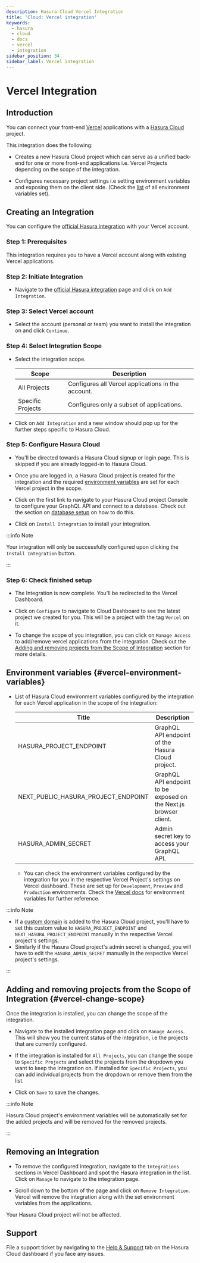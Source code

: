 ```yaml
---
description: Hasura Cloud Vercel Integration
title: 'Cloud: Vercel integration'
keywords:
  - hasura
  - cloud
  - docs
  - vercel
  - integration
sidebar_position: 34
sidebar_label: Vercel integration
---
```



# Vercel Integration

<ProductBadge free pro ee />

## Introduction

You can connect your front-end [Vercel](https://vercel.com/dashboard) applications with a
[Hasura Cloud](https://cloud.hasura.io/) project.

This integration does the following:

- Creates a new Hasura Cloud project which can serve as a unified back-end for one or more front-end applications i.e.
  Vercel Projects depending on the scope of the integration.

- Configures necessary project settings i.e setting environment variables and exposing them on the client side. (Check
  the [list](#vercel-environment-variables) of all environment variables set).

  <Thumbnail src="/img/projects/integrations/vercel/hasura-vercel.png" alt="Hasura Vercel Integration" width="1146px" />

## Creating an Integration

You can configure the [official Hasura integration](https://vercel.com/integrations/hasura) with your Vercel account.

<Thumbnail
  src="/img/projects/integrations/vercel/hasura-vercel-integration.png"
  alt="Hasura Official Integration page"
  width="1146px"
/>

### Step 1: Prerequisites

This integration requires you to have a Vercel account along with existing Vercel applications.

### Step 2: Initiate Integration

- Navigate to the [official Hasura integration](https://vercel.com/integrations/hasura-v1) page and click on
  `Add Integration`.

  <Thumbnail
    src="/img/projects/integrations/vercel/add-integration-button.png"
    alt="Add Integration Button"
    width="1146px"
  />

### Step 3: Select Vercel account

- Select the account (personal or team) you want to install the integration on and click `Continue`.

  <Thumbnail
    src="/img/projects/integrations/vercel/vercel-account-scope.png"
    alt="Vercel Account Scope"
    width="400px"
  />

### Step 4: Select Integration Scope

- Select the integration scope.

  | Scope             | Description                                        |
  | ----------------- | -------------------------------------------------- |
  | All Projects      | Configures all Vercel applications in the account. |
  | Specific Projects | Configures only a subset of applications.          |

  <Thumbnail
    src="/img/projects/integrations/vercel/selected-projects.png"
    alt="Vercel selected projects"
    width="400px"
  />

- Click on `Add Integration` and a new window should pop up for the further steps specific to Hasura Cloud.

### Step 5: Configure Hasura Cloud

- You'll be directed towards a Hasura Cloud signup or login page. This is skipped if you are already logged-in to Hasura
  Cloud.

- Once you are logged in, a Hasura Cloud project is created for the integration and the required
  [environment variables](#vercel-environment-variables) are set for each Vercel project in the scope.

  <Thumbnail src="/img/projects/integrations/vercel/setup-progress.png" alt="Setup Progress" width="600px" />

- Click on the first link to navigate to your Hasura Cloud project Console to configure your GraphQL API and connect to
  a database. Check out the section on [database setup](/hasura-cloud/projects/create.mdx#cloud-projects-db-setup) on
  how to do this.

  <Thumbnail src="/img/projects/integrations/vercel/visit-console.png" alt="Visit Console Button" width="600px" />

- Click on `Install Integration` to install your integration.

  <Thumbnail src="/img/projects/integrations/vercel/install-integration.png" alt="Finish Setup Button" width="600px" />

:::info Note

Your integration will only be successfully configured upon clicking the `Install Integration` button.

:::

### Step 6: Check finished setup

- The Integration is now complete. You'll be redirected to the Vercel Dashboard.

  <Thumbnail
    src="/img/projects/integrations/vercel/integration-complete.png"
    alt="Integration Complete"
    width="1146px"
  />

- Click on `Configure` to navigate to Cloud Dashboard to see the latest project we created for you. This will be a
  project with the tag `Vercel` on it.

  <Thumbnail src="/img/projects/integrations/vercel/vercel-tag-project.png" alt="Integration Complete" width="1146px" />

- To change the scope of you integration, you can click on `Manage Access` to add/remove vercel applications from the
  integration. Check out the [Adding and removing projects from the Scope of Integration](#vercel-change-scope) section
  for more details.

## Environment variables {#vercel-environment-variables}

- List of Hasura Cloud environment variables configured by the integration for each Vercel application in the scope of
  the integration:

  | Title                               | Description                                                       |
  | ----------------------------------- | ----------------------------------------------------------------- |
  | HASURA_PROJECT_ENDPOINT             | GraphQL API endpoint of the Hasura Cloud project.                 |
  | NEXT_PUBLIC_HASURA_PROJECT_ENDPOINT | GraphQL API endpoint to be exposed on the Next.js browser client. |
  | HASURA_ADMIN_SECRET                 | Admin secret key to access your GraphQL API.                      |

  - You can check the environment variables configured by the integration for you in the respective Vercel Project's
    settings on Vercel dashboard. These are set up for `Development`, `Preview` and `Production` environments. Check the
    [Vercel docs](https://vercel.com/docs/concepts/projects/environment-variables) for environment variables for further
    reference.

    <Thumbnail
      src="/img/projects/integrations/vercel/environment-variables.png"
      alt="Environment variables"
      width="1146px"
    />

:::info Note

- If a [custom domain](/hasura-cloud/domains.mdx) is added to the Hasura Cloud project, you'll have to set this custom
  value to `HASURA_PROJECT_ENDPOINT` and `NEXT_HASURA_PROJECT_ENDPOINT` manually in the respective Vercel project's
  settings.
- Similarly if the Hasura Cloud project's admin secret is changed, you will have to edit the `HASURA_ADMIN_SECRET`
  manually in the respective Vercel project's settings.

:::

## Adding and removing projects from the Scope of Integration {#vercel-change-scope}

Once the integration is installed, you can change the scope of the integration.

- Navigate to the installed integration page and click on `Manage Access`. This will show you the current status of the
  integration, i.e the projects that are currently configured.

  <Thumbnail
    src="/img/projects/integrations/vercel/manage-access-button.png"
    alt="Manage Access Button"
    width="1146px"
  />

- If the integration is installed for `All Projects`, you can change the scope to `Specific Projects` and select the
  projects from the dropdown you want to keep the integration on. If installed for `Specific Projects`, you can add
  individual projects from the dropdown or remove them from the list.

  <Thumbnail
    src="/img/projects/integrations/vercel/manage-access-projects.png"
    alt="Manage Access For Projects"
    width="400px"
  />

- Click on `Save` to save the changes.

:::info Note

Hasura Cloud project's environment variables will be automatically set for the added projects and will be removed for
the removed projects.

:::

## Removing an Integration

- To remove the configured integration, navigate to the `Integrations` sections in Vercel Dashboard and spot the Hasura
  integration in the list. Click on `Manage` to navigate to the integration page.

  <Thumbnail src="/img/projects/integrations/vercel/integration-tab.png" alt="Vercel Integration Tab" width="1146px" />

- Scroll down to the bottom of the page and click on `Remove Integration`. Vercel will remove the integration along with
  the set environment variables from the applications.

  <Thumbnail
    src="/img/projects/integrations/vercel/remove-integration.png"
    alt="Remove Vercel Integration"
    width="1146px"
  />

Your Hasura Cloud project will not be affected.

## Support

File a support ticket by navigating to the [Help & Support](https://cloud.hasura.io/support/create-ticket) tab on the
Hasura Cloud dashboard if you face any issues.

